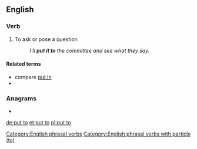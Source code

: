 {{also|putto}}
==English==

===Verb===
{{en-verb|puts to|putting to|put to}}

# To ask or pose a question
#: ''I'll '''put it to''' the committee and see what they say.''

====Related terms====
* compare [[put in]]
* {{l|en|put to the test}}

===Anagrams===
* {{l|en|tot up}}

[[de:put to]]
[[et:put to]]
[[pl:put to]]
[[Category:English phrasal verbs]]
[[Category:English phrasal verbs with particle (to)]]
